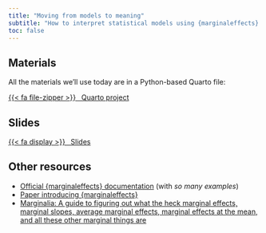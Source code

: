 ```yaml
---
title: "Moving from models to meaning"
subtitle: "How to interpret statistical models using {marginaleffects} in Python"
toc: false
---
```


## Materials

All the materials we'll use today are in a Python-based Quarto file:

<p class="text-center"><a class="btn btn-info btn-lg" target="_blank" href="/example.zip">{{< fa file-zipper >}} &ensp;Quarto project</a></p>

## Slides

<p class="text-center"><a class="btn btn-info btn-lg" target="_blank" href="/slides/marginaleffects-slides.html">{{< fa display >}} &ensp;Slides</a></p>


## Other resources

- [Official {marginaleffects} documentation](https://marginaleffects.com/) (with *so many examples*)
- [Paper introducing {marginaleffects}](https://doi.org/10.18637/jss.v111.i09)
- [Marginalia: A guide to figuring out what the heck marginal effects, marginal slopes, average marginal effects, marginal effects at the mean, and all these other marginal things are](https://www.andrewheiss.com/blog/2022/05/20/marginalia/)
